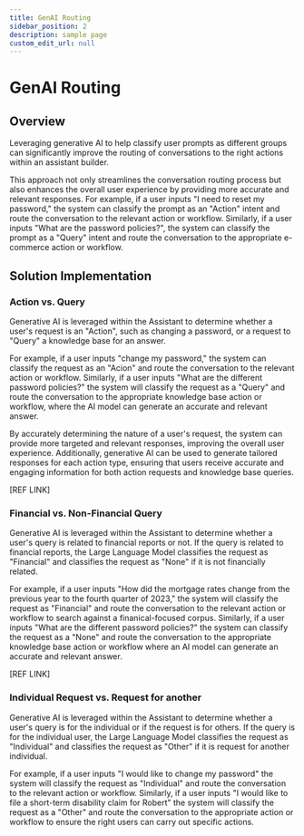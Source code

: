 ```yaml
---
title: GenAI Routing
sidebar_position: 2
description: sample page
custom_edit_url: null
---
```

# GenAI Routing
<div style={{ borderBottom: '1px solid #000', marginTop: '20px', marginBottom: '20px' }}></div>

## Overview

Leveraging generative AI to help classify user prompts as different groups can significantly improve the routing of conversations to the right actions 
within an assistant builder.

This approach not only streamlines the conversation routing process but also enhances the overall user experience by providing more accurate and relevant responses. 
For example, if a user inputs "I need to reset my password," the system can classify the prompt as an "Action" intent and route the conversation to the relevant action or workflow. 
Similarly, if a user inputs "What are the password policies?", the system can classify the prompt as a "Query" intent and route the conversation to the appropriate e-commerce action or workflow.

## Solution Implementation

### **Action vs. Query**
Generative AI is leveraged within the Assistant to determine whether a user's request is an "Action", such as changing a password, or a request to
"Query" a knowledge base for an answer.

For example, if a user inputs "change my password," the system can classify the request as an "Acion" and route the conversation to the relevant action 
or workflow. Similarly, if a user inputs "What are the different password policies?" the system will classify the request as a "Query" and route the 
conversation to the appropriate knowledge base action or workflow, where the AI model can generate an accurate and relevant answer.

By accurately determining the nature of a user's request, the system can provide more targeted and relevant responses, improving the overall user 
experience. Additionally, generative AI can be used to generate tailored responses for each action type, ensuring that users receive accurate and 
engaging information for both action requests and knowledge base queries.

[REF LINK]

### **Financial vs. Non-Financial Query**
Generative AI is leveraged within the Assistant to determine whether a user's query is related to financial reports or not. If the query is related
to financial reports, the Large Language Model classifies the request as "Financial" and classifies the request as "None" if it is not financially related.

For example, if a user inputs "How did the mortgage rates change from the previous year to the fourth quarter of 2023," the system will classify the request as "Financial" and route the conversation to the relevant action 
or workflow to search against a finanical-focused corpus. Similarly, if a user inputs "What are the different password policies?" the system can classify the request as a "None" and route the 
conversation to the appropriate knowledge base action or workflow where an AI model can generate an accurate and relevant answer.

[REF LINK]

### **Individual Request vs. Request for another**
Generative AI is leveraged within the Assistant to determine whether a user's query is for the individual or if the request is for others. If the query is for the individual
user, the Large Language Model classifies the request as "Individual" and classifies the request as "Other" if it is request for another individual.

For example, if a user inputs "I would like to change my password" the system will classify the request as "Individual" and route the conversation to the relevant action 
or workflow. Similarly, if a user inputs "I would like to file a short-term disability claim for Robert" the system will classify the request as a "Other" and route the 
conversation to the appropriate action or workflow to ensure the right users can carry out specific actions.